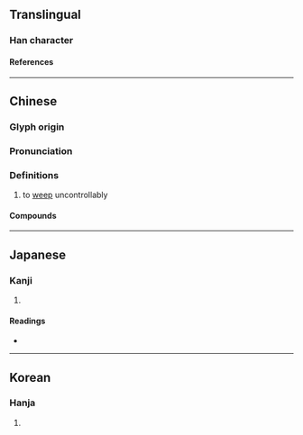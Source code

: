 {{also|嗴}}
{{character info}}
==Translingual==

===Han character===
{{Han char|rn=30|rad=口|as=08|sn=11|four=68011|canj=RTGU|ids=⿰口羌}}

====References====
{{Han ref|kx=0193.260|dkj=03769|dj=0414.050|hdz=10645.110|uh=5534}}

----

==Chinese==
{{zh-forms|alt=嗴}}

===Glyph origin===
{{Han etym}}

===Pronunciation===
{{zh-pron
|m=qiàng
|c=goeng6
|mc=y
|oc=y
|ma=
|cat=a
}}

===Definitions===
{{zh-hanzi}}

# {{zh-hg}} to [[weep]] uncontrollably

====Compounds====
{{zh-der|唴哴}}

----

==Japanese==

===Kanji===
{{ja-kanji|grade=|rs=口08}}

# {{rfdef|ja|sort=口08}}

====Readings====
* {{ja-readings|on=[[きょう]] (kyō), [[こう]] (kō)|kun=[[なく]] (naku)}}

----

==Korean==

===Hanja===
{{ko-hanja|hangeul=[[강]]|rv=gang|mr=kang}}

# {{rfdef|ko|sort=口08}}